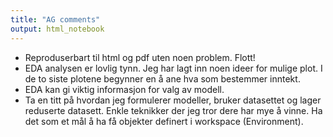 ```yaml
---
title: "AG comments"
output: html_notebook
---
```


-   Reproduserbart til html og pdf uten noen problem. Flott!
-   EDA analysen er lovlig tynn. Jeg har lagt inn noen ideer for mulige plot. I de to siste plotene begynner en å ane hva som bestemmer inntekt.
-   EDA kan gi viktig informasjon for valg av modell.
-   Ta en titt på hvordan jeg formulerer modeller, bruker datasettet og lager reduserte datasett. Enkle teknikker der jeg tror dere har mye å vinne. Ha det som et mål å ha få objekter definert i workspace (Environment).
